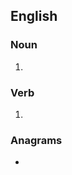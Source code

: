 {{also|Ricks}}
==English==

===Noun===
{{head|en|noun form}}

# {{plural of|en|rick}}

===Verb===
{{head|en|verb form}}

# {{en-third-person singular of|rick}}

===Anagrams===
* {{anagrams|en|a=cikrs|criks}}